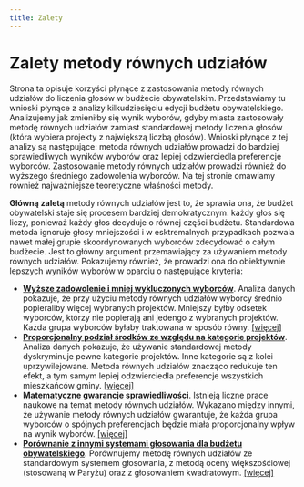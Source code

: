 ```yaml
---
title: Zalety
---
```


# Zalety metody równych udziałów

Strona ta opisuje korzyści płynące z zastosowania metody równych udziałów do liczenia głosów w budżecie obywatelskim.
Przedstawiamy tu wnioski płynące z analizy kilkudziesięciu edycji budżetu obywatelskiego. Analizujemy jak zmieniłby się wynik wyborów, gdyby miasta zastosowały metodę równych udziałów zamiast standardowej metody liczenia głosów (która wybiera projekty 
z największą liczbą głosów).
Wnioski płynące z tej analizy są następujące: metoda równych udziałów prowadzi do bardziej sprawiedliwych wyników wyborów oraz lepiej odzwierciedla preferencje wyborców. Zastosowanie metody równych udziałów prowadzi 
również do wyższego średniego zadowolenia wyborców. Na tej stronie omawiamy również najważniejsze teoretyczne właśności metody.

**Główną zaletą** metody równych udziałów jest to, że sprawia ona, że budżet obywatelski staje się procesem bardziej demokratycznym: każdy głos się liczy, ponieważ każdy głos decyduje o równej części budżetu. Standardowa metoda ignoruje głosy mniejszości i w esktremalnych przypadkach pozwala nawet 
małej grupie skoordynowanych wyborców zdecydować o całym budżecie. Jest to główny argument przemawiający za używaniem metody równych udziałów. Pokazujemy również, że prowadzi ona do obiektywnie lepszych wyników wyborów w oparciu o następujące kryteria:

* [**Wyższe zadowolenie i mniej wykluczonych wyborców**](/benefits/metrics). Analiza danych pokazuje, że przy użyciu metody równych udziałów wyborcy średnio popieraliby więcej wybranych projektów. Mniejszy byłby odsetek wyborców, 
którzy nie popierają ani jedengo z wybranych projektów. Każda grupa wyborców byłaby traktowana w sposób równy. [[więcej]](/benefits/metrics)
* [**Proporcjonalny podział środków ze względu na kategorie projektów**](/benefits/categories). Analiza danych pokazuje, że używanie standardowej metody dyskryminuje pewne kategorie projektów. Inne kategorie są z kolei uprzywilejowane.
 Metoda równych udziałów znacząco redukuje ten efekt, a tym samym lepiej odzwierciedla preferencje wszystkich mieszkańców gminy. [[więcej]](/benefits/categories)
* [**Matematyczne gwarancje sprawiedliwości**](/benefits/mathematical-guarantees). Istnieją liczne prace naukowe na temat metody równych udziałów. Wykazano między innymi, że używanie metody równych udziałów gwarantuje, 
że każda grupa wyborców o spójnych preferencjach będzie miała proporcjonalny wpływ na wynik wyborów. [[więcej]](/benefits/mathematical-guarantees)
* [**Porównanie z innymi systemami głosowania dla budżetu obywatelskiego**](/benefits/comparisons). Porównujemy metodę równych udziałów ze standardowym systemem głosowania, z metodą oceny większośćiowej (stosowaną w Paryżu) oraz z głosowaniem kwadratowym. [[więcej]](/benefits/comparisons)
